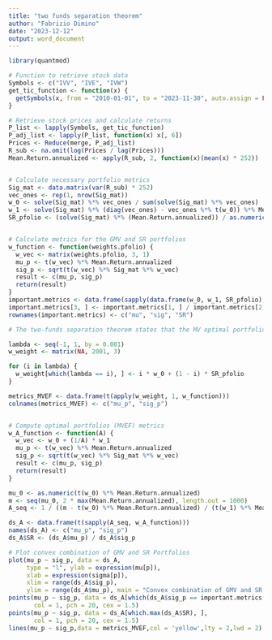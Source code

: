 ---
title: "two funds separation theorem"
author: "Fabrizio Dimino"
date: "2023-12-12"
output: word_document
---

```{r setup}
library(quantmod)

# Function to retrieve stock data
Symbols <- c("IVV", "IVE", "IVW")
get_tic_function <- function(x) {
  getSymbols(x, from = "2010-01-01", to = "2023-11-30", auto.assign = FALSE)
}

# Retrieve stock prices and calculate returns
P_list <- lapply(Symbols, get_tic_function)
P_adj_list <- lapply(P_list, function(x) x[, 6])
Prices <- Reduce(merge, P_adj_list)
R_sub <- na.omit(log(Prices / lag(Prices)))
Mean.Return.annualized <- apply(R_sub, 2, function(x)(mean(x) * 252))


# Calculate necessary portfolio metrics
Sig_mat <- data.matrix(var(R_sub) * 252)
vec_ones <- rep(1, nrow(Sig_mat))
w_0 <- solve(Sig_mat) %*% vec_ones / sum(solve(Sig_mat) %*% vec_ones)
w_1 <- solve(Sig_mat) %*% (diag(vec_ones) - vec_ones %*% t(w_0)) %*% Mean.Return.annualized
SR_pfolio <- (solve(Sig_mat) %*% (Mean.Return.annualized)) / as.numeric(t(vec_ones) %*% solve(Sig_mat) %*% (Mean.Return.annualized))


# Calculate metrics for the GMV and SR portfolios
w_function <- function(weights.pfolio) {
  w_vec <- matrix(weights.pfolio, 3, 1)
  mu_p <- t(w_vec) %*% Mean.Return.annualized
  sig_p <- sqrt(t(w_vec) %*% Sig_mat %*% w_vec)
  result <- c(mu_p, sig_p)
  return(result)
}
important.metrics <- data.frame(sapply(data.frame(w_0, w_1, SR_pfolio), w_function))
important.metrics[3, ] <- important.metrics[1, ] / important.metrics[2, ]
rownames(important.metrics) <- c("mu", "sig", "SR")

# The two-funds separation theorem states that the MV optimal portfolio choice problem can be written as a convex combination of two funds, one is low risk and the other is the SR portfolio. In fact, when the risk-free asset is absent, the theorem states that the MV portfolio is given by w(λ) = λw0 + (1 − λ)wSR, for constant λ ∈ (−1, 1), where w0 and wSR denote, respectively, the GMV and the SR portfolios.

lambda <- seq(-1, 1, by = 0.001)
w_weight <- matrix(NA, 2001, 3)

for (i in lambda) {
  w_weight[which(lambda == i), ] <- i * w_0 + (1 - i) * SR_pfolio
}

metrics_MVEF <- data.frame(t(apply(w_weight, 1, w_function)))
colnames(metrics_MVEF) <- c("mu_p", "sig_p")


# Compute optimal portfolios (MVEF) metrics
w_A_function <- function(A) {
  w_vec <- w_0 + (1/A) * w_1
  mu_p <- t(w_vec) %*% Mean.Return.annualized
  sig_p <- sqrt(t(w_vec) %*% Sig_mat %*% w_vec)
  result <- c(mu_p, sig_p)
  return(result)
}

mu_0 <- as.numeric(t(w_0) %*% Mean.Return.annualized)
m <- seq(mu_0, 2 * max(Mean.Return.annualized), length.out = 1000)
A_seq <- 1 / ((m - t(w_0) %*% Mean.Return.annualized) / (t(w_1) %*% Mean.Return.annualized))

ds_A <- data.frame(t(sapply(A_seq, w_A_function)))
names(ds_A) <- c("mu_p", "sig_p")
ds_A$SR <- (ds_A$mu_p) / ds_A$sig_p

# Plot convex combination of GMV and SR Portfolios
plot(mu_p ~ sig_p, data = ds_A,
     type = "l", ylab = expression(mu[p]),
     xlab = expression(sigma[p]),
     xlim = range(ds_A$sig_p),
     ylim = range(ds_A$mu_p), main = "Convex combination of GMV and SR Portfolios")
points(mu_p ~ sig_p, data = ds_A[which(ds_A$sig_p == important.metrics['sig', 'w_0']), ],
       col = 1, pch = 20, cex = 1.5)
points(mu_p ~ sig_p, data = ds_A[which.max(ds_A$SR), ],
       col = 1, pch = 20, cex = 1.5)
lines(mu_p ~ sig_p,data = metrics_MVEF,col = 'yellow',lty = 2,lwd = 2)
```
